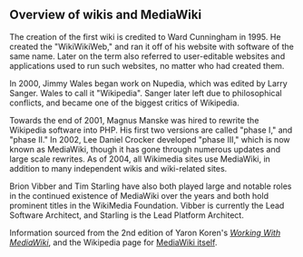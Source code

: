 ==Overview of wikis and MediaWiki==



<p>
The creation of the first wiki is credited to Ward Cunningham in 1995. He created the "WikiWikiWeb," and ran it off of his website with software of the same name. Later on the term also referred to user-editable websites and applications used to run such websites, no matter who had created them.
</p>



<p>
In 2000, Jimmy Wales began work on Nupedia, which was edited by Larry Sanger. Wales to call it "Wikipedia". Sanger later left due to philosophical conflicts, and became one of the biggest critics of Wikipedia.
</p>



<p>
Towards the end of 2001, Magnus Manske was hired to rewrite the Wikipedia software into PHP. His first two versions are called "phase I," and "phase II." In 2002, Lee Daniel Crocker developed "phase III," which is now known as MediaWiki, though it has gone through numerous updates and large scale rewrites. As of 2004, all Wikimedia sites use MediaWiki, in addition to many independent wikis and wiki-related sites.
</p>



<p>
Brion Vibber and Tim Starling have also both played large and notable roles in the continued existence of MediaWiki over the years and both hold prominent titles in the WikiMedia Foundation. Vibber is currently the Lead Software Architect, and Starling is the Lead Platform Architect.
</p>



<p>
Information sourced from the 2nd edition of Yaron Koren's [http://www.workingwithmediawiki.com/ ''Working With MediaWiki''], and the Wikipedia page for [https://en.wikipedia.org/wiki/MediaWiki MediaWiki itself].
</p>
